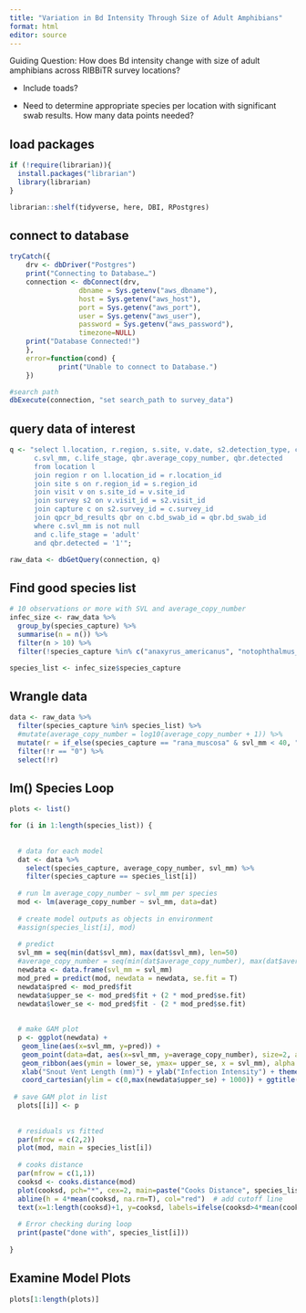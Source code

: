 ```yaml
---
title: "Variation in Bd Intensity Through Size of Adult Amphibians"
format: html
editor: source
---
```


Guiding Question: How does Bd intensity change with size of adult amphibians across RIBBiTR survey locations?

-   Include toads?

-   Need to determine appropriate species per location with significant swab results. How many data points needed?


## load packages

```r

if (!require(librarian)){
  install.packages("librarian")
  library(librarian)
}

librarian::shelf(tidyverse, here, DBI, RPostgres)

```

## connect to database

```r
tryCatch({
    drv <- dbDriver("Postgres")
    print("Connecting to Database…")
    connection <- dbConnect(drv,
                 dbname = Sys.getenv("aws_dbname"),
                 host = Sys.getenv("aws_host"),
                 port = Sys.getenv("aws_port"),
                 user = Sys.getenv("aws_user"),
                 password = Sys.getenv("aws_password"),
                 timezone=NULL)
    print("Database Connected!")
    },
    error=function(cond) {
            print("Unable to connect to Database.")
    })

#search path
dbExecute(connection, "set search_path to survey_data")
```

## query data of interest

```r



q <- "select l.location, r.region, s.site, v.date, s2.detection_type, c.species_capture, 
      c.svl_mm, c.life_stage, qbr.average_copy_number, qbr.detected 
      from location l 
      join region r on l.location_id = r.location_id 
      join site s on r.region_id = s.region_id 
      join visit v on s.site_id = v.site_id 
      join survey s2 on v.visit_id = s2.visit_id 
      join capture c on s2.survey_id = c.survey_id 
      join qpcr_bd_results qbr on c.bd_swab_id = qbr.bd_swab_id
      where c.svl_mm is not null
      and c.life_stage = 'adult'
      and qbr.detected = '1'";

raw_data <- dbGetQuery(connection, q) 

```

## Find good species list
```r
# 10 observations or more with SVL and average_copy_number
infec_size <- raw_data %>% 
  group_by(species_capture) %>% 
  summarise(n = n()) %>% 
  filter(n > 10) %>% 
  filter(!species_capture %in% c("anaxyrus_americanus", "notophthalmus_viridescens", "anaxyrus_fowleri")) #remove toad and newt

species_list <- infec_size$species_capture

```


## Wrangle data

```r

data <- raw_data %>% 
  filter(species_capture %in% species_list) %>% 
  #mutate(average_copy_number = log10(average_copy_number + 1)) %>% 
  mutate(r = if_else(species_capture == "rana_muscosa" & svl_mm < 40, "0", "1")) %>% 
  filter(!r == "0") %>% 
  select(!r)

```


## lm() Species Loop
```r

plots <- list()

for (i in 1:length(species_list)) {
  
  
  # data for each model
  dat <- data %>% 
    select(species_capture, average_copy_number, svl_mm) %>% 
    filter(species_capture == species_list[i]) 
  
  # run lm average_copy_number ~ svl_mm per species
  mod <- lm(average_copy_number ~ svl_mm, data=dat)
  
  # create model outputs as objects in environment
  #assign(species_list[i], mod)
  
  # predict
  svl_mm = seq(min(dat$svl_mm), max(dat$svl_mm), len=50)
  #average_copy_number = seq(min(dat$average_copy_number), max(dat$average_copy_number), len = 50)
  newdata <- data.frame(svl_mm = svl_mm)
  mod_pred = predict(mod, newdata = newdata, se.fit = T)
  newdata$pred <- mod_pred$fit
  newdata$upper_se <- mod_pred$fit + (2 * mod_pred$se.fit)
  newdata$lower_se <- mod_pred$fit - (2 * mod_pred$se.fit)
  
  
  # make GAM plot
  p <- ggplot(newdata) + 
   geom_line(aes(x=svl_mm, y=pred)) +
   geom_point(data=dat, aes(x=svl_mm, y=average_copy_number), size=2, alpha = 0.2) +
   geom_ribbon(aes(ymin = lower_se, ymax= upper_se, x = svl_mm), alpha = 0.2, fill = "blue")+
   xlab("Snout Vent Length (mm)") + ylab("Infection Intensity") + theme_classic() +
   coord_cartesian(ylim = c(0,max(newdata$upper_se) + 1000)) + ggtitle(paste(species_list[i], ", slope:", summary(mod)$coefficients[2,1]))
    
 # save GAM plot in list
  plots[[i]] <- p  
  
  
  # residuals vs fitted
  par(mfrow = c(2,2))
  plot(mod, main = species_list[i])
  
  # cooks distance
  par(mfrow = c(1,1))
  cooksd <- cooks.distance(mod)
  plot(cooksd, pch="*", cex=2, main=paste("Cooks Distance", species_list[i])) 
  abline(h = 4*mean(cooksd, na.rm=T), col="red")  # add cutoff line
  text(x=1:length(cooksd)+1, y=cooksd, labels=ifelse(cooksd>4*mean(cooksd, na.rm=T),names(cooksd),""), col="red") 
  
  # Error checking during loop
  print(paste("done with", species_list[i]))
  
}


```

## Examine Model Plots
```r

plots[1:length(plots)]

```



